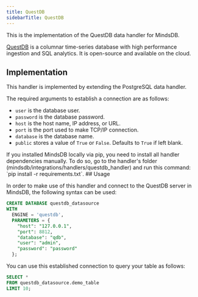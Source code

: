 ```yaml
---
title: QuestDB
sidebarTitle: QuestDB
---
```


This is the implementation of the QuestDB data handler for MindsDB.

[QuestDB](https://questdb.io/) is a columnar time-series database with high performance ingestion and SQL analytics. It is open-source and available on the cloud.

## Implementation

This handler is implemented by extending the PostgreSQL data handler.

The required arguments to establish a connection are as follows:

* `user` is the database user.
* `password` is the database password.
* `host` is the host name, IP address, or URL.
* `port` is the port used to make TCP/IP connection.
* `database` is the database name.
* `public` stores a value of `True` or `False`. Defaults to `True` if left blank.
<Tip>
If you installed MindsDB locally via pip, you need to install all handler dependencies manually. To do so, go to the handler's folder (mindsdb/integrations/handlers/questdb_handler) and run this command: `pip install -r requirements.txt`.
</Tip>
## Usage

In order to make use of this handler and connect to the QuestDB server in MindsDB, the following syntax can be used:

```sql
CREATE DATABASE questdb_datasource
WITH
  ENGINE = 'questdb',
  PARAMETERS = {
    "host": "127.0.0.1",
    "port": 8812,
    "database": "qdb",
    "user": "admin",
    "password": "password"
  };
```

You can use this established connection to query your table as follows:

```sql
SELECT *
FROM questdb_datasource.demo_table
LIMIT 10;
```
